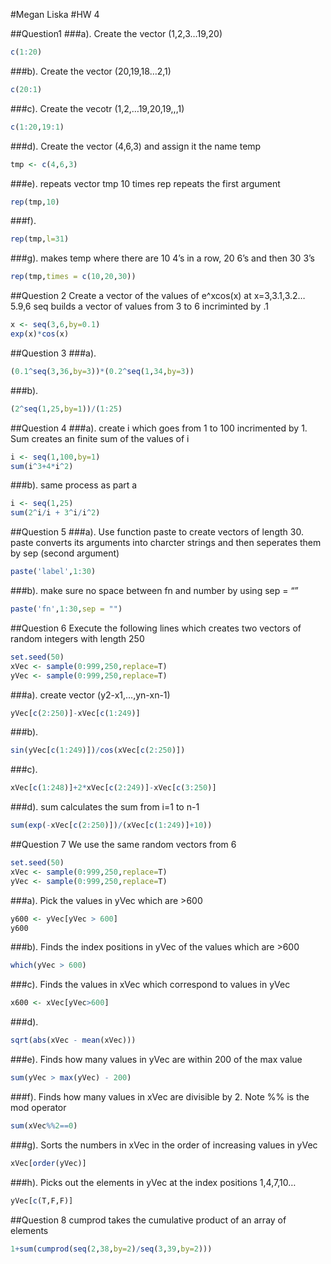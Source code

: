 #Megan Liska
#HW 4

##Question1
###a).
Create the vector (1,2,3...19,20)
```r
c(1:20)
```
###b).
Create the vector (20,19,18...2,1)
```r
c(20:1)
```
###c).
Create the vecotr (1,2,...19,20,19,,,1)
```r
c(1:20,19:1)
```
###d).
Create the vector (4,6,3) and assign it the name temp
```r
tmp <- c(4,6,3) 
```
###e).
repeats vector tmp 10 times
rep repeats the first argument 
```r
rep(tmp,10) 
```
###f). 
```r
rep(tmp,l=31)
```
###g).
makes temp where there are 10 4's in a row, 20 6's and then 30 3's
```r
rep(tmp,times = c(10,20,30))
```

##Question 2
Create a vector of the values of e^xcos(x) at x=3,3.1,3.2...5.9,6
seq builds a vector of values from 3 to 6 incriminted by .1 
```r
x <- seq(3,6,by=0.1) 
exp(x)*cos(x) 
```

##Question 3
###a).
```r
(0.1^seq(3,36,by=3))*(0.2^seq(1,34,by=3))
```
###b).
```r
(2^seq(1,25,by=1))/(1:25) 
```
##Question 4
###a).
create i which goes from 1 to 100 incrimented by 1. Sum creates an finite sum of the values of i
```r
i <- seq(1,100,by=1) 
sum(i^3+4*i^2) 
```
###b).
same process as part a
```r
i <- seq(1,25) 
sum(2^i/i + 3^i/i^2)
```

##Question 5
###a).
Use function paste to create vectors of length 30.
paste converts its arguments into charcter strings and then seperates them by sep (second argument)
```r
paste('label',1:30) 
```
###b).
make sure no space between fn and number by using sep = ""
```r
paste('fn',1:30,sep = "")
```
##Question 6
Execute the following lines which creates two vectors of random integers with length 250
```r
set.seed(50) 
xVec <- sample(0:999,250,replace=T) 
yVec <- sample(0:999,250,replace=T)
```

###a).
create vector (y2-x1,...,yn-xn-1)
```r
yVec[c(2:250)]-xVec[c(1:249)]
```
###b).
```r
sin(yVec[c(1:249)])/cos(xVec[c(2:250)])
```
###c).
```r
xVec[c(1:248)]+2*xVec[c(2:249)]-xVec[c(3:250)]
```
###d).
sum calculates the sum from i=1 to n-1
```r
sum(exp(-xVec[c(2:250)])/(xVec[c(1:249)]+10)) 
```
##Question 7 
We use the same random vectors from 6
```r
set.seed(50)
xVec <- sample(0:999,250,replace=T)
yVec <- sample(0:999,250,replace=T)
```
###a).
Pick the values in yVec which are >600
```r
y600 <- yVec[yVec > 600]
y600
```
###b).
Finds the index positions in yVec of the values which are >600
```r
which(yVec > 600)
```
###c).
Finds the values in xVec which correspond to values in yVec
```r
x600 <- xVec[yVec>600]
```
###d).

```r
sqrt(abs(xVec - mean(xVec)))
```
###e).
Finds how many values in yVec are within 200 of the max value
```r
sum(yVec > max(yVec) - 200)
```
###f).
Finds how many values in xVec are divisible by 2.
Note %% is the mod operator
```r
sum(xVec%%2==0)
```
###g).
Sorts the numbers in xVec in the order of increasing values in yVec
```r
xVec[order(yVec)]
```
###h).
Picks out the elements in yVec at the index positions 1,4,7,10...
```r
yVec[c(T,F,F)]
```

##Question 8
cumprod takes the cumulative product of an array of elements
```r
1+sum(cumprod(seq(2,38,by=2)/seq(3,39,by=2))) 
```

